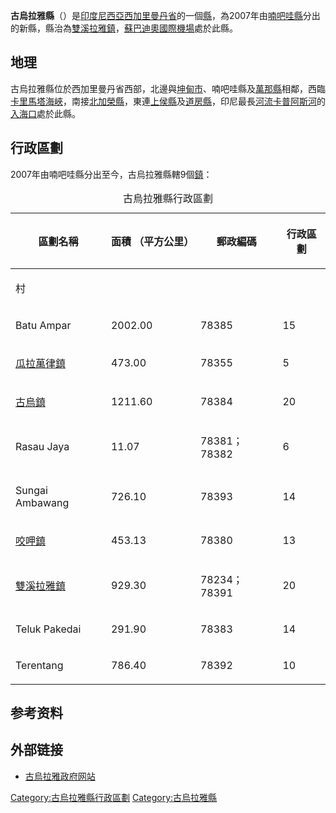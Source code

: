 {{Infobox settlement
| official_name                   = 古烏拉雅縣
| native_name                     = Kabupaten Kubu Raya
| native_name_lang                = id
| image_skyline                   = 
| image_alt                       = 
| image_caption                   = 
| type                            = [[縣|縣]]
| image_seal                      = Lambang Kabupaten Kubu Raya.png
| seal_alt                        = 
| motto                           = 
| image_map                       = Locator_map_of_Mempawah_Regency_in_West_Kalimantan.svg
| map_alt                         = 
| map_caption                     = 古烏拉雅縣在[[西加里曼丹省|西加里曼丹省]]的位置
| coordinates                     = {{coord|0.01637|N|109.33731|E|source:wikidata|display=inline}}
| coordinates_footnotes           = 
| subdivision_type                = 國家
| subdivision_name                = {{IDN}}
| subdivision_type1               = 省
| subdivision_name1               = [[西加里曼丹省|西加里曼丹省]]
| seat_type                       = 縣治
| seat                            = [[雙溪拉雅|雙溪拉雅鎮]]
| leader_title1                   = 縣長
| leader_name1                    = H. Muda Mahendrawan, S.H.
| leader_title2                   = 副縣長
| leader_name2                    = Sujiwo, S.E.
| area_footnotes                  = 
| area_total_km2                  = 6985.24
| elevation_min_m                 = 
| elevation_max_m                 = 
| elevation_m                     = 
| population_as_of                = 2020
| population_total                = 609392
| population_density_km2          = 87
| population_footnotes            = 
| population_blank1_title         = 族群
| population_blank1               = [[馬來族|馬來族]]，[[達雅族|達雅族]]，[[汉族|華人]]，[[布吉人|布吉人]]，[[爪哇族|爪哇族]]，[[巴塔克人|巴塔克人]]，[[米南佳保人|米南佳保人]]等
| population_blank2_title         = 語言
| population_blank2               = [[印尼語|印尼語]]，[[马来语|馬來語]]，[[客家語|客家語]]，[[潮州话|潮州話]]
| timezone1                       = [[UTC+7|UTC+7]]
| utc_offset1                     = 
| website                         = https://www.kuburayakab.go.id/
| footnotes                       = 
| area_code_type                  = [[電話區號|電話區號]]
| area_code                       = +62 561
| pushpin_map                     = Indonesia_Kalimantan#Indonesia
| pushpin_map_caption             = 古烏拉雅縣在[[印度尼西亞|印度尼西亞]]的位置
| parts                           = 9個[[鎮|鎮]]
| parts_type                      = 下級行政區
}}

'''古烏拉雅縣'''（{{lang-id|Kabupaten Kubu Raya}}）是[[印度尼西亞|印度尼西亞]][[西加里曼丹省|西加里曼丹省]]的一個[[縣|縣]]，為2007年由[[喃吧哇縣|喃吧哇縣]]分出的新縣，縣治為[[雙溪拉雅|雙溪拉雅鎮]]，[[蘇巴迪奧國際機場|蘇巴迪奧國際機場]]處於此縣。

==地理==
古烏拉雅縣位於西加里曼丹省西部，北邊與[[坤甸|坤甸市]]、喃吧哇縣及[[萬那縣|萬那縣]]相鄰，西臨[[卡里馬塔海峽|卡里馬塔海峽]]，南接[[北加榮縣|北加榮縣]]，東連[[上侯縣|上侯縣]]及[[道房縣|道房縣]]，印尼最長[[河流|河流]][[卡普阿斯河|卡普阿斯河]]的[[入海口|入海口]]處於此縣。

==行政區劃==
2007年由喃吧哇縣分出至今，古烏拉雅縣轄9個[[鎮|鎮]]：
{| class="wikitable"
|+ 古烏拉雅縣行政區劃
! rowspan="2" |區劃名稱
! rowspan="2" |面積
（平方公里）
! rowspan="2" |郵政編碼
! rowspan="1" |行政區劃
|-
! 村
|-
|Batu Ampar
|2002.00
|78385
|15
|-
|[[瓜拉萬律|瓜拉萬律鎮]]
|473.00
|78355
|5
|-
|[[古烏|古烏鎮]]
|1211.60
|78384
|20
|-
|Rasau Jaya
|11.07
|78381；78382
|6
|-
|Sungai Ambawang
|726.10
|78393
|14
|-
|[[咬呷|咬呷鎮]]
|453.13
|78380
|13
|-
|[[雙溪拉雅|雙溪拉雅鎮]]
|929.30
|78234；78391
|20
|-
|Teluk Pakedai
|291.90
|78383
|14
|-
|Terentang
|786.40
|78392
|10
|}

==参考资料==
{{reflist}}

==外部链接==
*[http://www.kuburayakab.go.id/ 古烏拉雅政府网站] {{Wayback|url=http://www.kuburayakab.go.id/ |date=20200613173407 }}


[[Category:古烏拉雅縣行政區劃|Category:古烏拉雅縣行政區劃]]
[[Category:古烏拉雅縣|Category:古烏拉雅縣]]